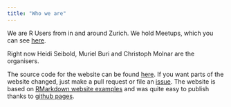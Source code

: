 ```yaml
---
title: "Who we are"
---
```


We are R Users from in and around Zurich. We hold Meetups, which you can see 
[here](http://www.meetup.com/Zurich-R-User-Group/).

Right now Heidi Seibold, Muriel Buri and Christoph Molnar are the organisers.

The source code for the website can be found [here](https://github.com/Zurich-R-User-Group/Zurich-R-User-Group.github.io). 
If you want parts of the website changed, just make a pull request or file an
[issue](https://github.com/Zurich-R-User-Group/Zurich-R-User-Group.github.io/issues).
The website is based on [RMarkdown website examples](https://github.com/rstudio/rmarkdown-website-examples)
and was quite easy to publish thanks to [github pages](https://pages.github.com/).
